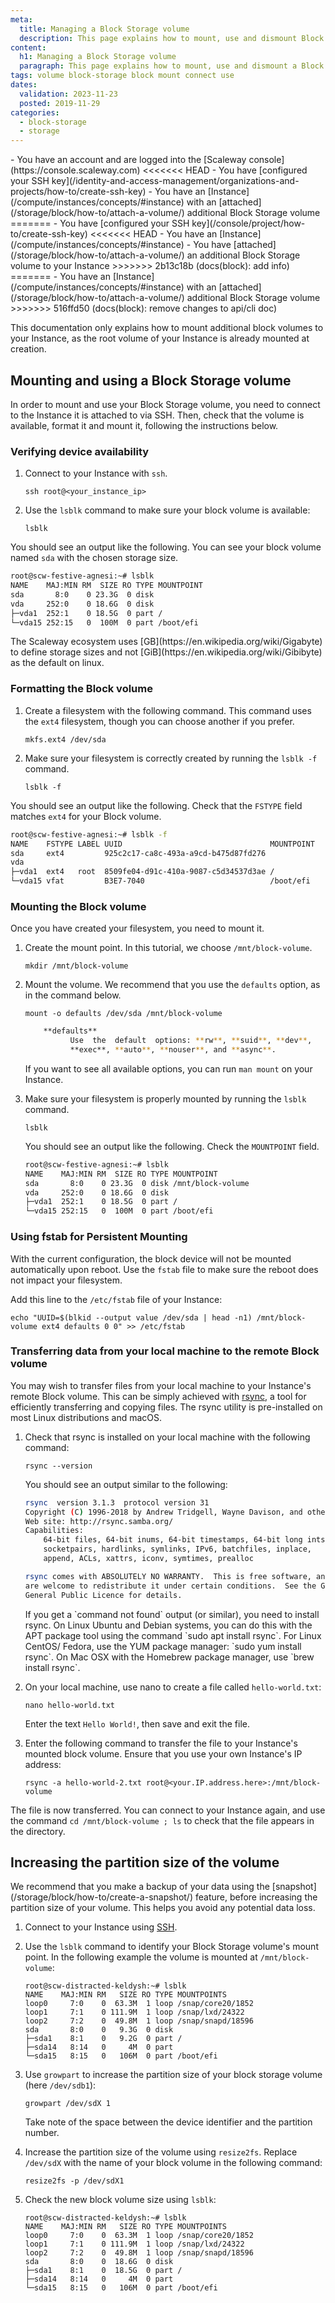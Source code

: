 ```yaml
---
meta:
  title: Managing a Block Storage volume
  description: This page explains how to mount, use and dismount Block Storage volume
content:
  h1: Managing a Block Storage volume
  paragraph: This page explains how to mount, use and dismount a Block Storage volume
tags: volume block-storage block mount connect use
dates:
  validation: 2023-11-23
  posted: 2019-11-29
categories:
  - block-storage
  - storage
---
```


<Macro id="iam-requirements" />

<Message type="requirement">
  - You have an account and are logged into the [Scaleway console](https://console.scaleway.com)
<<<<<<< HEAD
  - You have [configured your SSH key](/identity-and-access-management/organizations-and-projects/how-to/create-ssh-key)
  - You have an [Instance](/compute/instances/concepts/#instance) with an [attached](/storage/block/how-to/attach-a-volume/) additional Block Storage volume
=======
  - You have [configured your SSH key](/console/project/how-to/create-ssh-key)
<<<<<<< HEAD
  - You have an [Instance](/compute/instances/concepts/#instance)
  - You have [attached](/storage/block/how-to/attach-a-volume/) an additional Block Storage volume to your Instance
>>>>>>> 2b13c18b (docs(block): add info)
=======
  - You have an [Instance](/compute/instances/concepts/#instance) with an [attached](/storage/block/how-to/attach-a-volume/) additional Block Storage volume
>>>>>>> 516ffd50 (docs(block): remove changes to api/cli doc)
</Message>

This documentation only explains how to mount additional block volumes to your Instance, as the root volume of your Instance is already mounted at creation.

## Mounting and using a Block Storage volume

In order to mount and use your Block Storage volume, you need to connect to the Instance it is attached to via SSH.
Then, check that the volume is available, format it and mount it, following the instructions below.

### Verifying device availability

1. Connect to your Instance with `ssh`.
    ```
    ssh root@<your_instance_ip>
    ```
2. Use the `lsblk` command to make sure your block volume is available:
    ```
    lsblk
    ```

  You should see an output like the following. You can see your block volume named `sda` with the chosen storage size.

  ```sh no-copy
  root@scw-festive-agnesi:~# lsblk
  NAME    MAJ:MIN RM  SIZE RO TYPE MOUNTPOINT
  sda       8:0    0 23.3G  0 disk
  vda     252:0    0 18.6G  0 disk
  ├─vda1  252:1    0 18.5G  0 part /
  └─vda15 252:15   0  100M  0 part /boot/efi
  ```

<Message type="note">
  The Scaleway ecosystem uses [GB](https://en.wikipedia.org/wiki/Gigabyte) to define storage sizes and not [GiB](https://en.wikipedia.org/wiki/Gibibyte) as the default on linux.
</Message>


### Formatting the Block volume

1. Create a filesystem with the following command. This command uses the `ext4` filesystem, though you can choose another if you prefer.
    ```
    mkfs.ext4 /dev/sda
    ```
2. Make sure your filesystem is correctly created by running the `lsblk -f` command.
    ```
    lsblk -f
    ```

  You should see an output like the following. Check that the `FSTYPE` field matches `ext4` for your Block volume.

  ```sh no-copy
  root@scw-festive-agnesi:~# lsblk -f
  NAME    FSTYPE LABEL UUID                                 MOUNTPOINT
  sda     ext4         925c2c17-ca8c-493a-a9cd-b475d87fd276
  vda
  ├─vda1  ext4   root  8509fe04-d91c-410a-9087-c5d34537d3ae /
  └─vda15 vfat         B3E7-7040                            /boot/efi
  ```

### Mounting the Block volume

Once you have created your filesystem, you need to mount it.

1. Create the mount point. In this tutorial, we choose `/mnt/block-volume`.
    ```
    mkdir /mnt/block-volume
    ```
2. Mount the volume. We recommend that you use the `defaults` option, as in the command below.
    ```
    mount -o defaults /dev/sda /mnt/block-volume
    ```

    ```sh no-copy
        **defaults**
              Use  the  default  options: **rw**, **suid**, **dev**,
              **exec**, **auto**, **nouser**, and **async**.
    ```

    If you want to see all available options, you can run `man mount` on your Instance.

3. Make sure your filesystem is properly mounted by running the `lsblk` command.
    ```
    lsblk
    ```

    You should see an output like the following. Check the `MOUNTPOINT` field.

    ```sh no-copy
    root@scw-festive-agnesi:~# lsblk
    NAME    MAJ:MIN RM  SIZE RO TYPE MOUNTPOINT
    sda       8:0    0 23.3G  0 disk /mnt/block-volume
    vda     252:0    0 18.6G  0 disk
    ├─vda1  252:1    0 18.5G  0 part /
    └─vda15 252:15   0  100M  0 part /boot/efi
    ```

### Using fstab for Persistent Mounting

With the current configuration, the block device will not be mounted automatically upon reboot. Use the `fstab` file to make sure the reboot does not impact your filesystem.

Add this line to the `/etc/fstab` file of your Instance:

```
echo "UUID=$(blkid --output value /dev/sda | head -n1) /mnt/block-volume ext4 defaults 0 0" >> /etc/fstab
```

### Transferring data from your local machine to the remote Block volume

You may wish to transfer files from your local machine to your Instance's remote Block volume. This can be simply achieved with [rsync](https://en.wikipedia.org/wiki/Rsync), a tool for efficiently transferring and copying files. The rsync utility is pre-installed on most Linux distributions and macOS.

1. Check that rsync is installed on your local machine with the following command:
    ```
    rsync --version
    ```

    You should see an output similar to the following:

    ```sh no-copy
    rsync  version 3.1.3  protocol version 31
    Copyright (C) 1996-2018 by Andrew Tridgell, Wayne Davison, and others.
    Web site: http://rsync.samba.org/
    Capabilities:
        64-bit files, 64-bit inums, 64-bit timestamps, 64-bit long ints,
        socketpairs, hardlinks, symlinks, IPv6, batchfiles, inplace,
        append, ACLs, xattrs, iconv, symtimes, prealloc

    rsync comes with ABSOLUTELY NO WARRANTY.  This is free software, and you
    are welcome to redistribute it under certain conditions.  See the GNU
    General Public Licence for details.
    ```

    <Message type="tip">
     If you get a `command not found` output (or similar), you need to install rsync. On Linux Ubuntu and Debian systems, you can do this with the APT package tool using the command `sudo apt install rsync`. For Linux CentOS/ Fedora, use the YUM package manager: `sudo yum install rsync`. On Mac OSX with the Homebrew package manager, use `brew install rsync`.
    </Message>
2. On your local machine, use nano to create a file called `hello-world.txt`:
    ```
    nano hello-world.txt
    ```

    Enter the text `Hello World!`, then save and exit the file.
3. Enter the following command to transfer the file to your Instance's mounted block volume. Ensure that you use your own Instance's IP address:
    ```
    rsync -a hello-world-2.txt root@<your.IP.address.here>:/mnt/block-volume
    ```

The file is now transferred. You can connect to your Instance again, and use the command `cd /mnt/block-volume ; ls` to check that the file appears in the directory.

## Increasing the partition size of the volume

<Message type="tip">
  We recommend that you make a backup of your data using the [snapshot](/storage/block/how-to/create-a-snapshot/) feature, before increasing the partition size of your volume. This helps you avoid any potential data loss.
</Message>

1. Connect to your Instance using [SSH](/compute/instances/how-to/connect-to-instance/).
2. Use the `lsblk` command to identify your Block Storage volume's mount point. In the following example the volume is mounted at `/mnt/block-volume`:
    ```
    root@scw-distracted-keldysh:~# lsblk
    NAME    MAJ:MIN RM   SIZE RO TYPE MOUNTPOINTS
    loop0     7:0    0  63.3M  1 loop /snap/core20/1852
    loop1     7:1    0 111.9M  1 loop /snap/lxd/24322
    loop2     7:2    0  49.8M  1 loop /snap/snapd/18596
    sda       8:0    0   9.3G  0 disk
    ├─sda1    8:1    0   9.2G  0 part /
    ├─sda14   8:14   0     4M  0 part
    └─sda15   8:15   0   106M  0 part /boot/efi
    ```

3. Use `growpart` to increase the partition size of your block storage volume (here `/dev/sdb1`):
    ```
    growpart /dev/sdX 1
    ```

    <Message type="tip">
      Take note of the space between the device identifier and the partition number.
    </Message>
4. Increase the partition size of the volume using `resize2fs`. Replace `/dev/sdX` with the name of your block volume in the following command:
    ```
    resize2fs -p /dev/sdX1
    ```
5. Check the new block volume size using `lsblk`:
    ```
    root@scw-distracted-keldysh:~# lsblk
    NAME    MAJ:MIN RM   SIZE RO TYPE MOUNTPOINTS
    loop0     7:0    0  63.3M  1 loop /snap/core20/1852
    loop1     7:1    0 111.9M  1 loop /snap/lxd/24322
    loop2     7:2    0  49.8M  1 loop /snap/snapd/18596
    sda       8:0    0  18.6G  0 disk
    ├─sda1    8:1    0  18.5G  0 part /
    ├─sda14   8:14   0     4M  0 part
    └─sda15   8:15   0   106M  0 part /boot/efi
    ```

